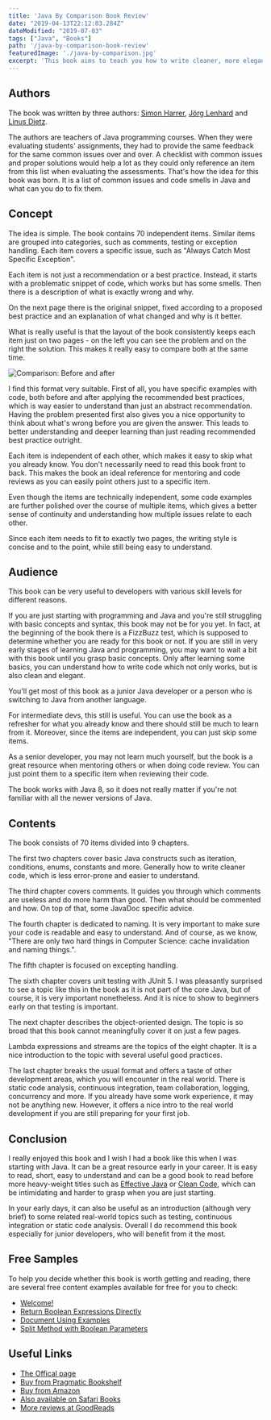 ```yaml
---
title: 'Java By Comparison Book Review'
date: "2019-04-13T22:12:03.284Z"
dateModified: "2019-07-03"
tags: ["Java", "Books"]
path: '/java-by-comparison-book-review'
featuredImage: './java-by-comparison.jpg'
excerpt: 'This book aims to teach you how to write cleaner, more elegant code in Java. It covers 70 issues of various topics with before and after comparison in a concise, easy to read and understand way.'
---
```


<PostHeader frontmatter={props.data.mdx.frontmatter} />

## Authors
The book was written by three authors: [Simon Harrer](https://twitter.com/simonharrer), [Jörg Lenhard](https://joerglenhard.wordpress.com/) and [Linus Dietz](https://lynyus.org/).

The authors are teachers of Java programming courses. When they were evaluating students' assignments, they had to provide the same feedback for the same common issues over and over. A checklist with common issues and proper solutions would help a lot as they could only reference an item from this list when evaluating the assessments. That's how the idea for this book was born. It is a list of common issues and code smells in Java and what can you do to fix them.

## Concept
The idea is simple. The book contains 70 independent items. Similar items are grouped into categories, such as comments, testing or exception handling.  Each item covers a specific issue, such as "Always Catch Most Specific Exception".

Each item is not just a recommendation or a best practice. Instead, it starts with a problematic snippet of code, which works but has some smells. Then there is a description of what is exactly wrong and why.

On the next page there is the original snippet, fixed according to a proposed best practice and an explanation of what changed and why is it better.

What is really useful is that the layout of the book consistently keeps each item just on two pages - on the left you can see the problem and on the right the solution. This makes it really easy to compare both at the same time.

![Comparison: Before and after](comparison.png)

I find this format very suitable. First of all, you have specific examples with code, both before and after applying the recommended best practices, which is way easier to understand than just an abstract recommendation. Having the problem presented first also gives you a nice opportunity to think about what's wrong before you are given the answer. This leads to better understanding and deeper learning than just reading recommended best practice outright.

Each item is independent of each other, which makes it easy to skip what you already know. You don't necessarily need to read this book front to back. This makes the book an ideal reference for mentoring and code reviews as you can easily point others just to a specific item.

Even though the items are technically independent, some code examples are further polished over the course of multiple items, which gives a better sense of continuity and understanding how multiple issues relate to each other.

Since each item needs to fit to exactly two pages, the writing style is concise and to the point, while still being easy to understand.

## Audience
This book can be very useful to developers with various skill levels for different reasons.

If you are just starting with programming and Java and you're still struggling with basic concepts and syntax, this book may not be for you yet. In fact, at the beginning of the book there is a FizzBuzz test, which is supposed to determine whether you are ready for this book or not. If you are still in very early stages of learning Java and programming, you may want to wait a bit with this book until you grasp basic concepts. Only after learning some basics, you can understand how to write code which not only works, but is also clean and elegant.

You'll get most of this book as a junior Java developer or a person who is switching to Java from another language.

For intermediate devs, this still is useful. You can use the book as a refresher for what you already know and there should still be much to learn from it. Moreover, since the items are independent, you can just skip some items.

As a senior developer, you may not learn much yourself, but the book is a great resource when mentoring others or when doing code review. You can just point them to a specific item when reviewing their code. 

The book works with Java 8, so it does not really matter if you're not familiar with all the newer versions of Java.

## Contents
The book consists of 70 items divided into 9 chapters.

The first two chapters cover basic Java constructs such as iteration, conditions, enums, constants and more. Generally how to write cleaner code, which is less error-prone and easier to understand.

The third chapter covers comments. It guides you through which comments are useless and do more harm than good. Then what should be commented and how. On top of that, some JavaDoc specific advice.

The fourth chapter is dedicated to naming. It is very important to make sure your code is readable and easy to understand. And of course, as we know, "There are only two hard things in Computer Science: cache invalidation and naming things.".

The fifth chapter is focused on excepting handling.

The sixth chapter covers unit testing with JUnit 5. I was pleasantly surprised to see a topic like this in the book as it is not part of the core Java, but of course, it is very important nonetheless. And it is nice to show to beginners early on that testing is important.

The next chapter describes the object-oriented design. The topic is so broad that this book cannot meaningfully cover it on just a few pages.

Lambda expressions and streams are the topics of the eight chapter. It is a nice introduction to the topic with several useful good practices.

The last chapter breaks the usual format and offers a taste of other development areas, which you will encounter in the real world. There is static code analysis, continuous integration, team collaboration, logging, concurrency and more. If you already have some work experience, it may not be anything new. However, it offers a nice intro to the real world development if you are still preparing for your first job.

## Conclusion
I really enjoyed this book and I wish I had a book like this when I was starting with Java. It can be a great resource early in your career. It is easy to read, short, easy to understand and can be a good book to read before more heavy-weight titles such as [Effective Java](https://www.amazon.com/Effective-Java-Joshua-Bloch/dp/0134685997/) or [Clean Code](https://www.amazon.com/Clean-Code-Handbook-Software-Craftsmanship/dp/0132350882), which can be intimidating and harder to grasp when you are just starting.

In your early days, it can also be useful as an introduction (although very brief) to some related real-world topics such as testing, continuous integration or static code analysis. Overall I do recommend this book especially for junior developers, who will benefit from it the most.

## Free Samples
To help you decide whether this book is worth getting and reading, there are several free content examples available for free for you to check:

- [Welcome!](http://media.pragprog.com/titles/javacomp/preface.pdf)
- [Return Boolean Expressions Directly](http://media.pragprog.com/titles/javacomp/boolean.pdf)
- [Document Using Examples](http://media.pragprog.com/titles/javacomp/examples.pdf)
- [Split Method with Boolean Parameters](http://media.pragprog.com/titles/javacomp/split.pdf)

## Useful Links
- [The Offical page](https://java.by-comparison.com/)
- [Buy from Pragmatic Bookshelf](https://pragprog.com/book/javacomp/java-by-comparison)
- [Buy from Amazon](https://www.amazon.com/Java-Comparison-Become-Craftsman-Examples/dp/1680502875/)
- [Also available on Safari Books](http://shop.oreilly.com/product/9781680502879.do)
- [More reviews at GoodReads](https://www.goodreads.com/book/show/39339133-java-by-comparison)